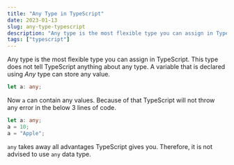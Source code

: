 ```yaml
---
title: "Any Type in TypeScript"
date: 2023-01-13
slug: any-type-typescript
description: "Any type is the most flexible type you can assign in TypeScript."
tags: ["typescript"]
---
```


Any type is the most flexible type you can assign in TypeScript. This type does not tell TypeScript anything about any type. A variable that is declared using _Any_ type can store any value.

```typescript
let a: any;
```

Now `a` can contain any values. Because of that TypeScript will not throw any error in the below 3 lines of code.

```typescript
let a: any;
a = 10;
a = "Apple";
```

`any` takes away all advantages TypeScript gives you. Therefore, it is not advised to use `any` data type.

